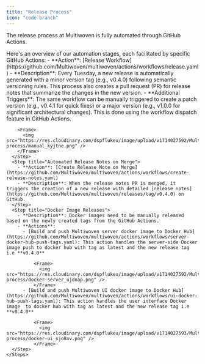 ```yaml
---
title: "Release Process"
icon: "code-branch"
---
```


The release process at Multiwoven is fully automated through GitHub Actions.

<AccordionGroup>
  <Accordion title="Automation Stages" icon="github" defaultOpen="true">
  Here's an overview of our automation stages, each facilitated by specific GitHub Actions:
    <Steps>
      <Step title="Weekly Release Workflow">
        - **Action**: [Release Workflow](https://github.com/Multiwoven/multiwoven/actions/workflows/release.yaml)
        - **Description**: Every Tuesday, a new release is automatically generated with a minor version tag (e.g., v0.4.0) following semantic versioning rules. This process also creates a pull request (PR) for release notes that summarize the changes in the new version.
        - **Additional Triggers**: The same workflow can be manually triggered to create a patch version (e.g., v0.4.1 for quick fixes) or a major version (e.g., v1.0.0 for significant architectural changes). This is done using the workflow dispatch feature in GitHub Actions.

        <Frame>
          <img src="https://res.cloudinary.com/dspflukeu/image/upload/v1714027592/Multiwoven/Docs/release-process/manual_kyjtne.png" />
        </Frame>
      </Step>
      <Step title="Automated Release Notes on Merge">
        - **Action**: [Create Release Note on Merge](https://github.com/Multiwoven/multiwoven/actions/workflows/create-release-notes.yaml)
        - **Description**: When the release notes PR is merged, it triggers the creation of a new release with detailed [release notes](https://github.com/Multiwoven/multiwoven/releases/tag/v0.4.0) on GitHub.
      </Step>
      <Step title="Docker Image Releases">
        - **Description**: Docker images need to be manually released based on the newly created tags from the GitHub Actions.
        - **Actions**:
          - [Build and push Multiwoven server docker image to Docker Hub](https://github.com/Multiwoven/multiwoven/actions/workflows/server-docker-hub-push-tags.yaml): This action handles the server-side Docker image push to docker hub with tag as latest and the new release tag i.e **v0.4.0**

              <Frame>
                <img src="https://res.cloudinary.com/dspflukeu/image/upload/v1714027592/Multiwoven/Docs/release-process/docker-server_ujdnap.png" />
              </Frame>
          - [Build and push Multiwoven UI docker image to Docker Hub](https://github.com/Multiwoven/multiwoven/actions/workflows/ui-docker-hub-push-tags.yaml): This action handles the user interface Docker image  to docker hub with tag as latest and the new release tag i.e **v0.4.0**

              <Frame>
                <img src="https://res.cloudinary.com/dspflukeu/image/upload/v1714027593/Multiwoven/Docs/release-process/docker-ui_sjo8nv.png" />
              </Frame>
      </Step>
    </Steps>

  </Accordion>
</AccordionGroup>
